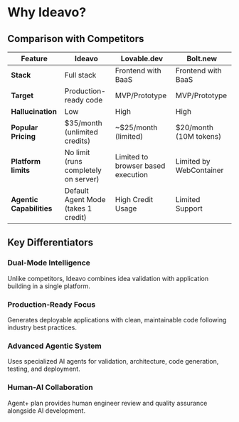 # Why Ideavo?

## Comparison with Competitors

| Feature                  | Ideavo                               | Lovable.dev                        | Bolt.new                |
| ------------------------ | ------------------------------------ | ---------------------------------- | ----------------------- |
| **Stack**                | Full stack                           | Frontend with BaaS                 | Frontend with BaaS      |
| **Target**               | Production-ready code                | MVP/Prototype                      | MVP/Prototype           |
| **Hallucination**        | Low                                  | High                               | High                    |
| **Popular Pricing**      | $35/month (unlimited credits)        | ~$25/month (limited)               | $20/month (10M tokens)  |
| **Platform limits**      | No limit (runs completely on server) | Limited to browser based execution | Limited by WebContainer |
| **Agentic Capabilities** | Default Agent Mode (takes 1 credit)  | High Credit Usage                  | Limited Support         |

## Key Differentiators

### Dual-Mode Intelligence

Unlike competitors, Ideavo combines idea validation with application building in a single platform.

### Production-Ready Focus

Generates deployable applications with clean, maintainable code following industry best practices.

### Advanced Agentic System

Uses specialized AI agents for validation, architecture, code generation, testing, and deployment.

### Human-AI Collaboration

Agent+ plan provides human engineer review and quality assurance alongside AI development.
